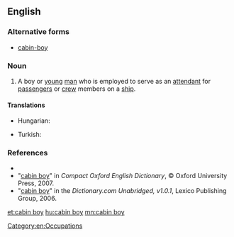 ==English==

===Alternative forms===
* [[cabin-boy]]

===Noun===
{{en-noun|sg=[[cabin]] [[boy]]}}

# {{dated}} A boy or [[young]] [[man]] who is employed to serve as an [[attendant]] for [[passenger]]s or [[crew]] members on a [[ship]].

====Translations====
{{trans-top|a boy serving on a ship}}
* Hungarian: {{t|hu|hajósinas}}
{{trans-mid}}
* Turkish: {{t+|tr|miço}}
{{trans-bottom}}

===References===
* {{R:Webster 1828|cabin-boy}}
*"[http://www.askoxford.com/concise_oed/cabinboy?view=uk cabin boy]" in ''Compact Oxford English Dictionary'', © Oxford University Press, 2007.
*"[http://dictionary.reference.com/search?r=2&q=cabin%20boy cabin boy]" in the ''Dictionary.com Unabridged, v1.0.1'', Lexico Publishing Group, 2006.

[[Category:en:Occupations]]

[[et:cabin boy]]
[[hu:cabin boy]]
[[mn:cabin boy]]